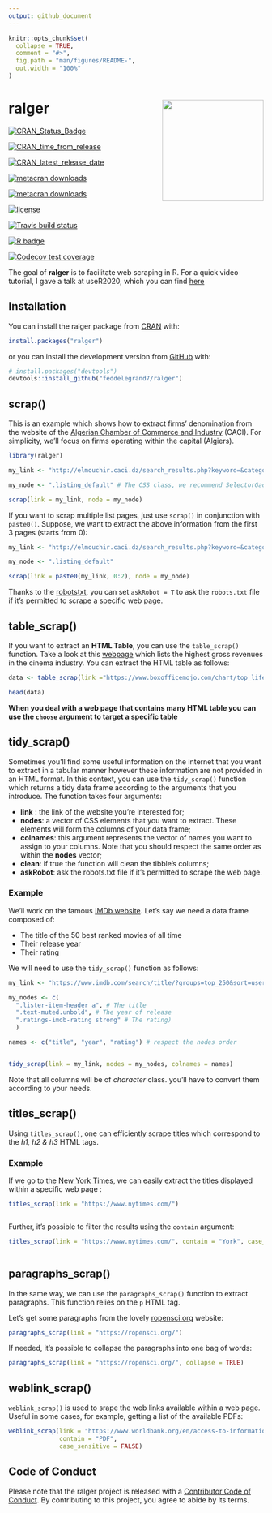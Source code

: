 ```yaml
---
output: github_document
---
```


<!-- README.md is generated from README.Rmd. Please edit that file -->


```r
knitr::opts_chunk$set(
  collapse = TRUE,
  comment = "#>",
  fig.path = "man/figures/README-",
  out.width = "100%"
)
```
# ralger <a><img src='man/figures/hex.png' align="right" height="200" /></a>



<!-- badges: start -->
[![CRAN_Status_Badge](https://www.r-pkg.org/badges/version/ralger)](https://cran.r-project.org/package=ralger)

[![CRAN_time_from_release](https://www.r-pkg.org/badges/ago/ralger)](https://cran.r-project.org/package=ralger)

[![CRAN_latest_release_date](https://www.r-pkg.org/badges/last-release/ralger)](https://cran.r-project.org/package=ralger)

[![metacran downloads](https://cranlogs.r-pkg.org/badges/ralger)](https://cran.r-project.org/package=ralger)

[![metacran downloads](https://cranlogs.r-pkg.org/badges/grand-total/ralger)](https://cran.r-project.org/package=ralger)

[![license](https://img.shields.io/github/license/mashape/apistatus.svg)](https://choosealicense.com/licenses/mit/)


[![Travis build status](https://travis-ci.com/feddelegrand7/ralger.svg?branch=master)](https://travis-ci.com/feddelegrand7/ralger)

[![R badge](https://img.shields.io/badge/Build%20with-♥%20and%20R-blue)](https://github.com/feddelegrand7/ralger)

[![Codecov test coverage](https://codecov.io/gh/feddelegrand7/ralger/branch/master/graph/badge.svg)](https://codecov.io/gh/feddelegrand7/ralger?branch=master)
<!-- badges: end -->



The goal of **ralger** is to facilitate web scraping in R. For a quick video tutorial, I gave a talk at useR2020, which you can find [here](https://www.youtube.com/watch?v=OHi6E8jegQg) 

## Installation

You can install the ralger package from [CRAN](https://cran.r-project.org/) with:

```r
install.packages("ralger")

```

or you can install the development version from [GitHub](https://github.com/) with:

``` r
# install.packages("devtools")
devtools::install_github("feddelegrand7/ralger")
```
## scrap()

This is an example which shows how to extract firms' denomination from the website of the [Algerian Chamber of Commerce and Industry](http://elmouchir.caci.dz) (CACI). For simplicity, we'll focus on firms operating within the capital (Algiers). 

```r
library(ralger)

my_link <- "http://elmouchir.caci.dz/search_results.php?keyword=&category=&location=Alger&submit=Trouver"

my_node <- ".listing_default" # The CSS class, we recommend SelectorGadget

scrap(link = my_link, node = my_node)


```

If you want to scrap multiple list pages, just use `scrap()` in conjunction with `paste0()`. Suppose, we want to extract the above information from the first 3 pages (starts from 0): 

```r
my_link <- "http://elmouchir.caci.dz/search_results.php?keyword=&category=&location=Alger&submit=Trouver&page=" 

my_node <- ".listing_default"

scrap(link = paste0(my_link, 0:2), node = my_node)

```

Thanks to the [robotstxt](https://github.com/ropensci/robotstxt), you can set `askRobot = T` to ask the `robots.txt` file if it's permitted to scrape a specific web page.  


## table_scrap()

If you want to extract an __HTML Table__, you can use the `table_scrap()` function. Take a look at this [webpage](https://www.boxofficemojo.com/chart/top_lifetime_gross/?area=XWW) which lists the highest gross revenues in the cinema industry. You can extract the HTML table as follows: 

```r


data <- table_scrap(link ="https://www.boxofficemojo.com/chart/top_lifetime_gross/?area=XWW")

head(data)


```

__When you deal with a web page that contains many HTML table you can use the `choose` argument to target a specific table__


## tidy_scrap()

Sometimes you'll find some useful information on the internet that you want to extract in a tabular manner however these information are not provided in an HTML format. In this context, you can use the `tidy_scrap()` function which returns a tidy data frame according to the arguments that you introduce. The function takes four arguments:

- **link** : the link of the website you're interested for;
- **nodes**: a vector of CSS elements that you want to extract. These elements will form the columns of your data frame;
- **colnames**: this argument represents the vector of names you want to assign to your columns. Note that you should respect the same order as within the **nodes** vector;
- **clean**: if true the function will clean the tibble's columns;
- **askRobot**: ask the robots.txt file if it's permitted to scrape the web page. 

### Example

We'll work on the famous [IMDb website](https://www.imdb.com/). Let's say we need a data frame composed of:

- The title of the 50 best ranked movies of all time
- Their release year
- Their rating

We will need to use the `tidy_scrap()` function as follows: 

```r

my_link <- "https://www.imdb.com/search/title/?groups=top_250&sort=user_rating"

my_nodes <- c(
  ".lister-item-header a", # The title 
  ".text-muted.unbold", # The year of release 
  ".ratings-imdb-rating strong" # The rating)
  )

names <- c("title", "year", "rating") # respect the nodes order


tidy_scrap(link = my_link, nodes = my_nodes, colnames = names)


```

Note that all columns will be of *character* class. you'll have to convert them according to your needs. 



## titles_scrap()

Using `titles_scrap()`, one can efficiently scrape titles which correspond to the _h1, h2 & h3_ HTML tags. 



### Example 

If we go to the [New York Times](https://www.nytimes.com/), we can easily extract the titles displayed within a specific web page : 


```r


titles_scrap(link = "https://www.nytimes.com/")



```

Further, it's possible to filter the results using the `contain` argument: 


```r

titles_scrap(link = "https://www.nytimes.com/", contain = "York", case_sensitive = FALSE)



```


## paragraphs_scrap()


In the same way, we can use the `paragraphs_scrap()` function to extract paragraphs. This function relies on the `p` HTML tag.  

Let's get some paragraphs from the lovely [ropensci.org](https://ropensci.org/) website: 


```r

paragraphs_scrap(link = "https://ropensci.org/")

```

If needed, it's possible to collapse the paragraphs into one bag of words: 


```r

paragraphs_scrap(link = "https://ropensci.org/", collapse = TRUE)

```


## weblink_scrap()

`weblink_scrap()` is used to srape the web links available within a web page. Useful in some cases, for example, getting a list of the available PDFs: 


```r

weblink_scrap(link = "https://www.worldbank.org/en/access-to-information/reports/", 
              contain = "PDF", 
              case_sensitive = FALSE)


```



## Code of Conduct

Please note that the ralger project is released with a [Contributor Code of Conduct](https://contributor-covenant.org/version/2/0/CODE_OF_CONDUCT.html). By contributing to this project, you agree to abide by its terms.

